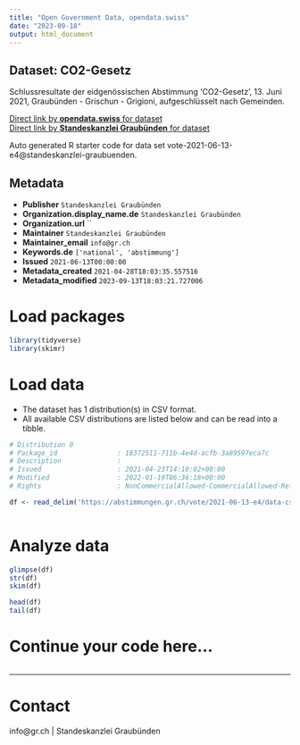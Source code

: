 ```yaml
---
title: "Open Government Data, opendata.swiss"
date: "2023-09-18"
output: html_document
---
```


## Dataset: CO2-Gesetz

Schlussresultate der eidgenössischen Abstimmung 'CO2-Gesetz', 13. Juni 2021, Graubünden - Grischun - Grigioni, aufgeschlüsselt nach Gemeinden.

[Direct link by **opendata.swiss** for dataset](https://opendata.swiss/de/dataset/co2-gesetz)<br>
[Direct link by **Standeskanzlei Graubünden** for dataset](https://abstimmungen.gr.ch/vote/2021-06-13-e4/data)

Auto generated R starter code for data set vote-2021-06-13-e4@standeskanzlei-graubuenden.

## Metadata

- **Publisher** `Standeskanzlei Graubünden`
- **Organization.display_name.de** `Standeskanzlei Graubünden`
- **Organization.url** ``
- **Maintainer** `Standeskanzlei Graubünden`
- **Maintainer_email** `info@gr.ch`
- **Keywords.de** `['national', 'abstimmung']`
- **Issued** `2021-06-13T00:00:00`
- **Metadata_created** `2021-04-28T18:03:35.557516`
- **Metadata_modified** `2023-09-13T18:03:21.727006`


# Load packages

```r

library(tidyverse)
library(skimr)

```

# Load data

-   The dataset has 1 distribution(s) in CSV format.
-   All available CSV distributions are listed below and can be read into a tibble.

```r

# Distribution 0
# Package_id               : 18372511-711b-4e4d-acfb-3a89597eca7c
# Description              : 
# Issued                   : 2021-04-23T14:10:02+00:00
# Modified                 : 2022-01-19T06:36:18+00:00
# Rights                   : NonCommercialAllowed-CommercialAllowed-ReferenceRequired

df <- read_delim('https://abstimmungen.gr.ch/vote/2021-06-13-e4/data-csv')



```

# Analyze data

```r

glimpse(df)
str(df)
skim(df)

head(df)
tail(df)

```

# Continue your code here...

```r

```

------------------------------------------------------------------------

# Contact

info@gr.ch | Standeskanzlei Graubünden
